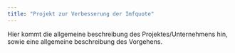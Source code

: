 ```yaml
---
title: "Projekt zur Verbesserung der Imfquote"
---
```


Hier kommt die allgemeine beschreibung des Projektes/Unternehmens hin, sowie eine allgemeine beschreibung des Vorgehens.


